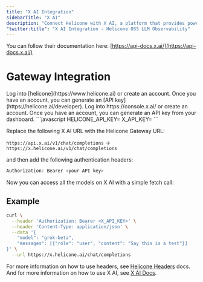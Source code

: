```yaml
---
title: "X AI Integration"
sidebarTitle: "X AI"
description: "Connect Helicone with X AI, a platform that provides powerful language models including MoE and Code models for various AI applications."
"twitter:title": "X AI Integration - Helicone OSS LLM Observability"
---
```


You can follow their documentation here: [https://api-docs.x.ai/](https://api-docs.x.ai/)

# Gateway Integration

<Steps>
  <Step title="Create a Helicone account">
    Log into [helicone](https://www.helicone.ai) or create an account. Once you have an account, you
    can generate an [API key](https://helicone.ai/developer).
  </Step>
  <Step title="Create an X AI account">
    Log into https://console.x.ai/ or create an account. Once you have an account, you
    can generate an API key from your dashboard.
  </Step>
  <Step title="Set HELICONE_API_KEY and X_API_KEY as environment variable">
```javascript
HELICONE_API_KEY=<your API key>
X_API_KEY=<your API key>
```
  </Step>
  <Step title="Modify the base URL and add Auth headers">

Replace the following X AI URL with the Helicone Gateway URL:

`https://api.x.ai/v1/chat/completions` -> `https://x.helicone.ai/v1/chat/completions`

and then add the following authentication headers:

```javascript
Authorization: Bearer <your API key>
```

</Step>
</Steps>

Now you can access all the models on X AI with a simple fetch call:

## Example

```bash
curl \
  --header 'Authorization: Bearer <X_API_KEY>' \
  --header 'Content-Type: application/json' \
  --data '{
    "model": "grok-beta",
    "messages": [{"role": "user", "content": "Say this is a test"}]
}' \
  --url https://x.helicone.ai/chat/completions
```

For more information on how to use headers, see [Helicone Headers](https://docs.helicone.ai/helicone-headers/header-directory#utilizing-headers) docs.
And for more information on how to use X AI, see [X AI Docs](https://docs.x.ai/docs/overview).
